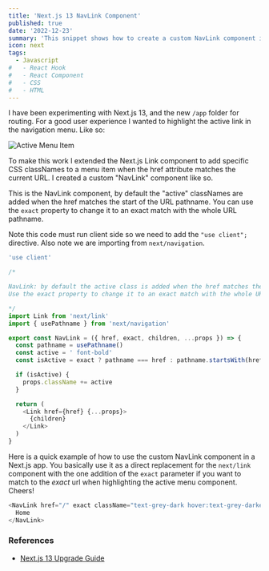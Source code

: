 ```yaml
---
title: 'Next.js 13 NavLink Component'
published: true
date: '2022-12-23'
summary: 'This snippet shows how to create a custom NavLink component in Next.js 13 that extends the built-in Link component to add CSS classNames when the href attribute matches the current URL.'
icon: next
tags:
  - Javascript
#   - React Hook
#   - React Component
#   - CSS
#   - HTML
---
```


I have been experimenting with Next.js 13, and the new `/app` folder for routing. For a good user experience I wanted to highlight the active link in the navigation menu. Like so:

![Active Menu Item](https://danstroot.imgix.net/assets/snippets/img/menu.jpg)

To make this work I extended the Next.js Link component to add specific CSS classNames to a menu item when the href attribute matches the current URL. I created a custom "NavLink" component like so.

<Step number={1} title="Create a Custom NavLink Component" />

This is the NavLink component, by default the "active" classNames are added when the href matches the start of the URL pathname. You can use the `exact` property to change it to an exact match with the whole URL pathname.

Note this code must run client side so we need to add the `"use client";` directive. Also note we are importing from `next/navigation`.

<CodeBlock>

```js
'use client'

/*

NavLink: by default the active class is added when the href matches the start of the URL pathname.
Use the exact property to change it to an exact match with the whole URL pathname.

*/
import Link from 'next/link'
import { usePathname } from 'next/navigation'

export const NavLink = ({ href, exact, children, ...props }) => {
  const pathname = usePathname()
  const active = ' font-bold'
  const isActive = exact ? pathname === href : pathname.startsWith(href)

  if (isActive) {
    props.className += active
  }

  return (
    <Link href={href} {...props}>
      {children}
    </Link>
  )
}
```

</CodeBlock>

<Step number={2} title="Use the Custom NavLink Component" />

Here is a quick example of how to use the custom NavLink component in a Next.js app. You basically use it as a direct replacement for the `next/link` component with the one addition of the `exact` parameter if you want to match to the _exact_ url when highlighting the active menu component. Cheers!

<CodeBlock>

```js
<NavLink href="/" exact className="text-grey-dark hover:text-grey-darker">
  Home
</NavLink>
```

</CodeBlock>

### References

- [Next.js 13 Upgrade Guide](https://beta.nextjs.org/docs/upgrade-guide)
